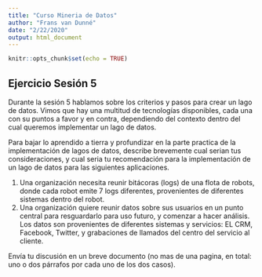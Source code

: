 ```yaml
---
title: "Curso Mineria de Datos"
author: "Frans van Dunné"
date: "2/22/2020"
output: html_document
---
```


```r
knitr::opts_chunk$set(echo = TRUE)
```

## Ejercicio Sesión 5

Durante la sesión 5 hablamos sobre los criterios y pasos para crear un lago de datos. Vimos que hay una multitud de tecnologías disponibles, cada una con su puntos a favor y en contra, dependiendo del contexto dentro del cual queremos implementar un lago de datos.

Para bajar lo aprendido a tierra y profundizar en la parte practica de la implementación de lagos de datos, describe brevemente cual serian tus consideraciones, y cual seria tu recomendación para la implementación de un lago de datos para las siguientes aplicaciones.

 1. Una organización necesita reunir bitácoras (logs) de una flota de robots, donde cada robot emite 7 logs diferentes, provenientes de diferentes sistemas dentro del robot.
 2. Una organización quiere reunir datos sobre sus usuarios en un punto central para resguardarlo para uso futuro, y comenzar a hacer análisis. Los datos son provenientes de diferentes sistemas y servicios: EL CRM, Facebook, Twitter, y grabaciones de llamados del centro del servicio al cliente.

Envía tu discusión en un breve documento (no mas de una pagina, en total: uno o dos párrafos por cada uno de los dos casos).
